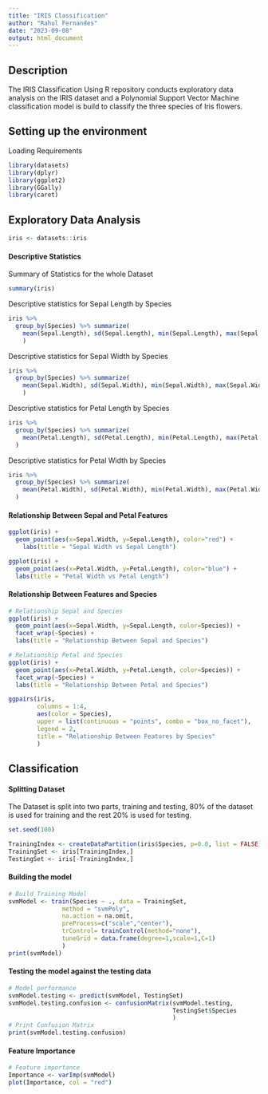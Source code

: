 ```yaml
---
title: "IRIS Classification"
author: "Rahul Fernandes"
date: "2023-09-08"
output: html_document
---
```


## Description

The IRIS Classification Using R repository conducts exploratory data analysis on the IRIS dataset and a Polynomial Support Vector Machine classification model is build to classify the three species of Iris flowers.

## Setting up the environment

Loading Requirements

```r
library(datasets)
library(dplyr)
library(ggplot2)
library(GGally)
library(caret)
```

## Exploratory Data Analysis
```r
iris <- datasets::iris
```
#### Descriptive Statistics
Summary of Statistics for the whole Dataset
```r
summary(iris)
```
Descriptive statistics for Sepal Length by Species
```r
iris %>% 
  group_by(Species) %>% summarize(
    mean(Sepal.Length), sd(Sepal.Length), min(Sepal.Length), max(Sepal.Length)
    )
```
Descriptive statistics for Sepal Width by Species
```r
iris %>% 
  group_by(Species) %>% summarize(
    mean(Sepal.Width), sd(Sepal.Width), min(Sepal.Width), max(Sepal.Width)
    )
```
Descriptive statistics for Petal Length by Species
```r
iris %>% 
  group_by(Species) %>% summarize(
    mean(Petal.Length), sd(Petal.Length), min(Petal.Length), max(Petal.Length)
  )
```
Descriptive statistics for Petal Width by Species
```r
iris %>% 
  group_by(Species) %>% summarize(
    mean(Petal.Width), sd(Petal.Width), min(Petal.Width), max(Petal.Width)
  )
```

#### Relationship Between Sepal and Petal Features
```r
ggplot(iris) +
  geom_point(aes(x=Sepal.Width, y=Sepal.Length), color="red") +
    labs(title = "Sepal Width vs Sepal Length")
```

```r
ggplot(iris) +
  geom_point(aes(x=Petal.Width, y=Petal.Length), color="blue") +
  labs(title = "Petal Width vs Petal Length")
```

#### Relationship Between Features and Species
```r
# Relationship Sepal and Species
ggplot(iris) +
  geom_point(aes(x=Sepal.Width, y=Sepal.Length, color=Species)) +
  facet_wrap(~Species) +
  labs(title = "Relationship Between Sepal and Species")
```

```r
# Relationship Petal and Species
ggplot(iris) +
  geom_point(aes(x=Petal.Width, y=Petal.Length, color=Species)) +
  facet_wrap(~Species) +
  labs(title = "Relationship Between Petal and Species")
```

```r
ggpairs(iris,
        columns = 1:4,
        aes(color = Species),
        upper = list(continuous = "points", combo = "box_no_facet"),
        legend = 2,
        title = "Relationship Between Features by Species"
        )
```

## Classification
#### Splitting Dataset
The Dataset is split into two parts, training and testing, 80% of the dataset is used for training and the rest 20% is used for testing.
```r
set.seed(100)

TrainingIndex <- createDataPartition(iris$Species, p=0.8, list = FALSE)
TrainingSet <- iris[TrainingIndex,]
TestingSet <- iris[-TrainingIndex,]
```
#### Building the model
```r
# Build Training Model
svmModel <- train(Species ~ ., data = TrainingSet,
               method = "svmPoly",
               na.action = na.omit,
               preProcess=c("scale","center"),
               trControl= trainControl(method="none"),
               tuneGrid = data.frame(degree=1,scale=1,C=1)
               )
print(svmModel)
```

#### Testing the model against the testing data
```r
# Model performance
svmModel.testing <- predict(svmModel, TestingSet)
svmModel.testing.confusion <- confusionMatrix(svmModel.testing,
                                              TestingSet$Species
                                              )
# Print Confusion Matrix
print(svmModel.testing.confusion)
```

#### Feature Importance
```r
# Feature importance
Importance <- varImp(svmModel)
plot(Importance, col = "red")
```